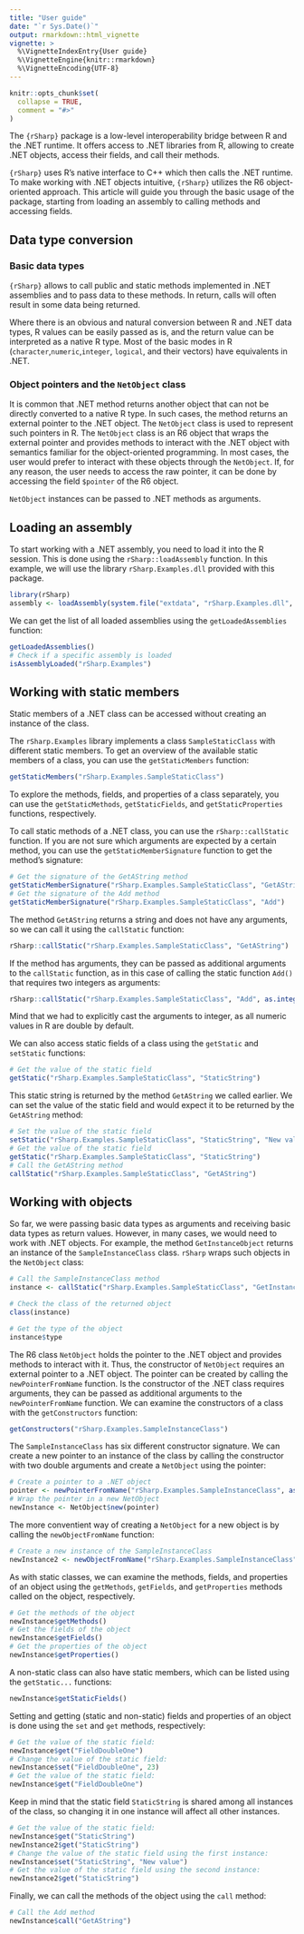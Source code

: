```yaml
---
title: "User guide"
date: "`r Sys.Date()`"
output: rmarkdown::html_vignette
vignette: >
  %\VignetteIndexEntry{User guide}
  %\VignetteEngine{knitr::rmarkdown}
  %\VignetteEncoding{UTF-8}
---
```


```r
knitr::opts_chunk$set(
  collapse = TRUE,
  comment = "#>"
)
```

The `{rSharp}` package is a low-level interoperability bridge between R and 
the .NET runtime. It offers access to .NET libraries from R, allowing to create .NET objects, access their fields, and call their methods.

`{rSharp}` uses R's native interface to C++ which then calls the .NET runtime. 
To make working with .NET objects intuitive, `{rSharp}` utilizes the R6 
object-oriented approach. This article will guide you through the basic usage of 
the package, starting from loading an assembly to calling methods and accessing fields.

## Data type conversion

### Basic data types
`{rSharp}` allows to call public and static methods implemented in .NET assemblies and 
to pass data to these methods. In return, calls will often result in some data being returned.

Where there is an obvious and natural conversion between R and .NET data types, 
R values can be easily passed as is, and the return value can be interpreted as a 
native R type. Most of the basic modes in R (`character`,`numeric`,`integer`, `logical`, and their vectors) 
have equivalents in .NET.

### Object pointers and the `NetObject` class

It is common that .NET method returns another object that can not be directly
converted to a native R type. In such cases, the method returns an external 
pointer to the .NET object. The `NetObject` class is used to represent such
pointers in R. The `NetObject` class is an R6 object that wraps the external
pointer and provides methods to interact with the .NET object with semantics 
familiar for the object-oriented programming. In most cases, the user would prefer 
to interact with these objects through the `NetObject`. If, for any reason, 
the user needs to access the raw pointer, it can be done by accessing the field 
`$pointer` of the R6 object.

`NetObject` instances can be passed to .NET methods as arguments.

## Loading an assembly

To start working with a .NET assembly, you need to load it into the R session. This is done using the `rSharp::loadAssembly` function. In this example, we will use the library `rSharp.Examples.dll` 
provided with this package.

```r
library(rSharp)
assembly <- loadAssembly(system.file("extdata", "rSharp.Examples.dll", package = "rSharp"))
```

We can get the list of all loaded assemblies using the `getLoadedAssemblies` function:

```r
getLoadedAssemblies()
# Check if a specific assembly is loaded
isAssemblyLoaded("rSharp.Examples")
```

## Working with static members

Static members of a .NET class can be accessed without creating an instance of the class.

The `rSharp.Examples` library implements a class `SampleStaticClass` with different static members.
To get an overview of the available static members of a class, you can use the `getStaticMembers` function:

```r
getStaticMembers("rSharp.Examples.SampleStaticClass")
```
To explore the methods, fields, and properties of a class separately, you can use the `getStaticMethods`, `getStaticFields`, and `getStaticProperties` functions, respectively.

To call static methods of a .NET class, you can use the `rSharp::callStatic` function.
If you are not sure which arguments are expected by a certain method, you can use the `getStaticMemberSignature` function to get the method's signature:

```r
# Get the signature of the GetAString method
getStaticMemberSignature("rSharp.Examples.SampleStaticClass", "GetAString")
# Get the signature of the Add method
getStaticMemberSignature("rSharp.Examples.SampleStaticClass", "Add")
```
The method `GetAString` returns a string and does not have any arguments, so we can call it using the `callStatic` function:

```r
rSharp::callStatic("rSharp.Examples.SampleStaticClass", "GetAString")
```

If the method has arguments, they can be passed as additional arguments to the `callStatic` function,
as in this case of calling the static function `Add()` that requires two integers as arguments:

```r
rSharp::callStatic("rSharp.Examples.SampleStaticClass", "Add", as.integer(1), as.integer(2))
```
Mind that we had to explicitly cast the arguments to integer, as all numeric values in R are double by default.

We can also access static fields of a class using the `getStatic` and `setStatic` functions:

```r
# Get the value of the static field
getStatic("rSharp.Examples.SampleStaticClass", "StaticString")
```
This static string is returned by the method `GetAString` we called earlier. We can
set the value of the static field and would expect it to be returned by the `GetAString` method:

```r
# Set the value of the static field
setStatic("rSharp.Examples.SampleStaticClass", "StaticString", "New value")
# Get the value of the static field
getStatic("rSharp.Examples.SampleStaticClass", "StaticString")
# Call the GetAString method
callStatic("rSharp.Examples.SampleStaticClass", "GetAString")
```
## Working with objects

So far, we were passing basic data types as arguments and receiving basic data types as return values. However, in many cases, we would need to work with .NET objects. For example,
the method `GetInstanceObject` returns an instance of the `SampleInstanceClass` class. 
`rSharp` wraps such objects in the `NetObject` class:

```r
# Call the SampleInstanceClass method
instance <- callStatic("rSharp.Examples.SampleStaticClass", "GetInstanceObject")

# Check the class of the returned object
class(instance)

# Get the type of the object
instance$type
```
The R6 class `NetObject` holds the pointer to the .NET object and provides methods to interact with it. Thus, the constructor of `NetObject` requires an external pointer to a .NET object. The pointer can be
created by calling the `newPointerFromName` function. Is the constructor of the
.NET class requires arguments, they can be passed as additional arguments to the `newPointerFromName` function.
We can examine the constructors of a class with the `getConstructors` function:

```r
getConstructors("rSharp.Examples.SampleInstanceClass")
```
The `SampleInstanceClass` has six different constructor signature. We can create
a new pointer to an instance of the class by calling the constructor with two double arguments and
create a `NetObject` using the pointer:

```r
# Create a pointer to a .NET object
pointer <- newPointerFromName("rSharp.Examples.SampleInstanceClass", as.double(1), as.double(2))
# Wrap the pointer in a new NetObject
newInstance <- NetObject$new(pointer)
```

The more conventient way of creating a `NetObject` for a new object is by calling 
the `newObjectFromName` function:

```r
# Create a new instance of the SampleInstanceClass
newInstance2 <- newObjectFromName("rSharp.Examples.SampleInstanceClass", as.integer(1))
```
As with static classes, we can examine the methods, fields, and properties of an object using the `getMethods`, `getFields`, and `getProperties` methods called on the object, respectively.

```r
# Get the methods of the object
newInstance$getMethods()
# Get the fields of the object
newInstance$getFields()
# Get the properties of the object
newInstance$getProperties()
```
A non-static class can also have static members, which can be listed using the `getStatic...` functions:

```r
newInstance$getStaticFields()
```

Setting and getting (static and non-static) fields and properties of an object 
is done using the `set` and `get` methods, respectively:

```r
# Get the value of the static field:
newInstance$get("FieldDoubleOne")
# Change the value of the static field:
newInstance$set("FieldDoubleOne", 23)
# Get the value of the static field:
newInstance$get("FieldDoubleOne")
```
Keep in mind that the static field `StaticString` is shared among all instances of the class, so changing it in one instance will affect all other instances.

```r
# Get the value of the static field:
newInstance$get("StaticString")
newInstance2$get("StaticString")
# Change the value of the static field using the first instance:
newInstance$set("StaticString", "New value")
# Get the value of the static field using the second instance:
newInstance2$get("StaticString")
```

Finally, we can call the methods of the object using the `call` method:

```r
# Call the Add method
newInstance$call("GetAString")
```

